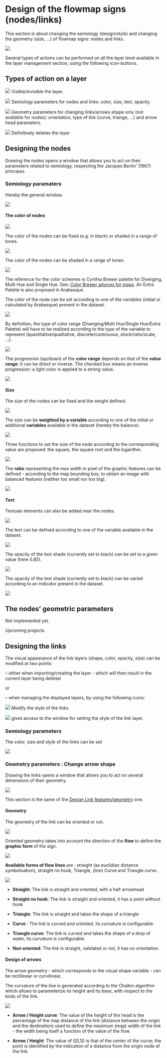 # Design of the flowmap signs (nodes/links) {#sign-design}

This section is about changing the semiology (design/style) and changing the geometry (size, ...) of flowmap signs: nodes and links.


![](images/geom_panel_flowsigns.png)

Several types of actions can be performed on all the layer level available in the layer management section, using the following icon-buttons.


## Types of action on a layer

![](images/Buton_action_visible.png) Visible/invisible the layer.




![](images/Buton_action_semio.png) 
Semiology parameters for nodes and links: color, size, text, opacity.


![](images/Buton_action_geom.png) Geometry parameters for changing links/arrows shape only (not available for nodes): orientation, type of link (curve, triange, ...) and arrow head parameters.




![](images/Buton_action_delete.png) Definitively deletes the layer.




## Designing the nodes

Drawing the nodes opens a window that allows you to act on their parameters related to semiology, respecting the Jacques Bertin' (1967) principes. 

### Semiology paramaters

Hereby the general window.

![](images/Design_nodes.png)

#### The color of nodes

![](images/geom_add_nodes_1.png)

The color of the nodes can be fixed (e.g. in black) or shaded in a range of tones.

![](images/choose_fixed_color.png)

The color of the nodes can be shaded in a range of tones.

![](images/geom_add_nodes_1_color.png)

The reference for the color schemes is Cynthia Brewer palette for Diverging, Multi Hue and Single Hue. See: [Color Brewer advices for maps](https://colorbrewer2.org/#type=sequential&scheme=BuGn&n=3). An Extra Palette is also proposed in Arabesque.

The color of the node can be set according to one of the variables (initial or calculated by Arabesque) present in the dataset.

![](images/geom_add_nodes_1_color_variable.png)


By definition, the type of color range (Diverging/Multi Hue/Single Hue/Extra Palette) will have to be realized according to the type of the variable to represent (quantitative/qualitative, discrete/continuous, stock/ratio/scale, ...). 

![](images/geom_add_nodes_1_color_variable2.png)


The progression (up/down) of the **color range** depends on that of the **value range**: it can be direct or inverse. The checked box means an inverse progression: a light color is applied to a strong value.

![](images/geom_add_nodes_1_color_variable3.png)


#### **Size**
The size of the nodes can be fixed and the weight defined.

![](images/geom_add_nodes_2_size.png)


The size can be **weighted by a variable** according to one of the initial or additional **variables** available in the dataset (hereby the balance).


![](images/geom_add_nodes_2_size_variable.png)

Three functions to set the size of the node according to the corresponding value are proposed: the square, the square root and the logarithm.

![](images/geom_add_nodes_2_size_fct.png)

The **ratio** representing the max width in pixel of the graphic features can be defined - according to the map bounding box, to obtain an image with balanced features (neither too small nor too big).

![](images/geom_add_nodes_2_size_ratio.png)

#### **Text**
Textuals elements can also be added near the nodes.

![](images/geom_add_nodes_3_texte.png)

The text can be defined according to one of the variable available in the dataset.

![](images/geom_add_nodes_3_texte2.png)

The opacity of the text shade (currently set to black) can be set to a given value (here 0.85).


![](images/geom_add_nodes_3_texte_fixe.png)


The opacity of the text shade (currently set to black) can be varied according to an indicator present in the dataset.

![](images/geom_add_nodes_3_texte_variable.png)

## The nodes' geometric parameters

Not implemented yet.

Upcoming projects.


## Designing the links


The visual appearance of the link layers (shape, color, opacity, size) can be modified at two points: 

-- either when importing/creating the layer - which will then result in the current layer being deleted

or

--  when managing the displayed layers, by using the following icons:

![](./images/Icon_links_geom.png) Modify the style of the links 


![](./images/Icon_links_brush.png) gives access to the window for setting the style of the link layer.


### Semiology parameters


The color, size and style of the links can be set

![](./images/Links_change_style.png)


### Geometry parameters : Change arrow shape 

Drawing the links opens a window that allows you to act on several dimensions of their geometry.

![](images/Design_links_arrows.png)

This section is the same of the [Design Link features/geometry](https://gflowiz.github.io/arabesque-doc/design-and-style-of-the-map-background.html#add-link-features) one.

#### Geometry

The geometry of the link can be oriented or not.

![](images/geom_add_links_geometry1.png)


Oriented geometry takes into account the direction of the **flow** to define the **graphic form** of the sign.


![](images/geom_add_links_oriented.png)

**Available forms of flow lines** are : straight (as euclidian distance symbolisation), straight no hook, Triangle, (line) Curve and Triangle curve.

![](images/Links_geom.png)


- **Straight**:  The link is straight and oriented, with a half arrowhead

- **Straight no hook**: The link is straight and oriented, it has a point without hook

- **Triangle**: The link is straight and takes the shape of a triangle

- **Curve** : The link is curved and oriented, its curvature is configurable.

- **Triangle curve**: The link is curved and takes the shape of a drop of water, its curvature is configurable.

- **Non oriented**: The link is straight, validated or not, it has no orientation.


#### Design of arrows

The arrow geometry - which corresponds to the visual shape variable - can be rectilinear or curvilinear. 

The curvature of the line is generated according to the Chaikin algorithm which allows to parameterize its height and its base, with respect to the body of the link.

![](images/geom_add_links_curve.png)

- **Arrow / Height curve**: The value of the height of the head is the percentage of the map distance of the link (distance between the origin and the destination) used to define the maximum (map) width of the link - the width being itself a function of the value of the flow.

- **Arrow / Height**: The value of ([0,1]) is that of the center of the curve; the point is identified by the indication of a distance from the origin node of the link.


